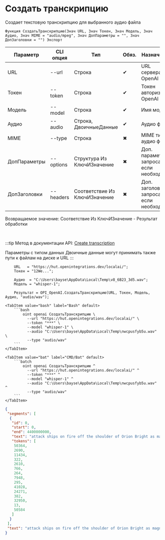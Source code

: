 ﻿---
sidebar_position: 2
description: Создать транскрипцию и другие функции для работы с OpenAI в Открытом пакете интеграций - бесплатной open-source библиотеке интеграций для 1С:Предприятие 8, OneScript и CLI
keywords: [1C, 1С, 1С:Предприятие, 1С:Предприятие 8.3, API, Интеграция, Сервисы, Обмен, OneScript, CLI, OpenAI]
---


# Создать транскрипцию
 Создает текстовую транскрипцию для выбранного аудио файла



`Функция СоздатьТранскрипцию(Знач URL, Знач Токен, Знач Модель, Знач Аудио, Знач MIME = "audio/mpeg", Знач ДопПараметры = "", Знач ДопЗаголовки = "") Экспорт`

  | Параметр | CLI опция | Тип | Обяз. | Назначение |
  |-|-|-|-|-|
  | URL | --url | Строка | &#x2714; | URL сервера OpenAI |
  | Токен | --token | Строка | &#x2714; | Токен авторизации OpenAI |
  | Модель | --model | Строка | &#x2714; | Имя модели |
  | Аудио | --audio | Строка, ДвоичныеДанные | &#x2714; | Аудио файл |
  | MIME | --type | Строка | &#x2716; | MIME тип аудио файла |
  | ДопПараметры | --options | Структура Из КлючИЗначение | &#x2716; | Доп. параметры запроса, если необходимо |
  | ДопЗаголовки | --headers | Соответствие Из КлючИЗначение | &#x2716; | Доп. заголовки запроса, если необходимо |

  
  Возвращаемое значение:   Соответствие Из КлючИЗначение - Результат обработки

<br/>

:::tip
Метод в документации API: [Create transcription](https://platform.openai.com/docs/api-reference/audio/createTranscription)

Параметры с типом данных Двоичные данные могут принимать также пути к файлам на диске и URL
:::
<br/>



```bsl title="Пример использования для 1С:Предприятие/OneScript"
    URL   = "https://hut.openintegrations.dev/localai/";
    Токен = "12We...";

    Аудио  = "C:\Users\bayse\AppData\Local\Temp\v8_6B23_3d5.wav";
    Модель = "whisper-1";

    Результат = OPI_OpenAI.СоздатьТранскрипцию(URL, Токен, Модель, Аудио, "audio/wav");
```
    

 <Tabs>
  
    <TabItem value="bash" label="Bash" default>
        ```bash
            oint openai СоздатьТранскрипцию \
              --url "https://hut.openintegrations.dev/localai/" \
              --token "***" \
              --model "whisper-1" \
              --audio "C:\Users\bayse\AppData\Local\Temp\nwcpusfyb5u.wav" \
              --type "audio/wav"
        ```
    </TabItem>
  
    <TabItem value="bat" label="CMD/Bat" default>
        ```batch
            oint openai СоздатьТранскрипцию ^
              --url "https://hut.openintegrations.dev/localai/" ^
              --token "***" ^
              --model "whisper-1" ^
              --audio "C:\Users\bayse\AppData\Local\Temp\nwcpusfyb5u.wav" ^
              --type "audio/wav"
        ```
    </TabItem>
</Tabs>


```json title="Результат"
{
 "segments": [
  {
   "id": 0,
   "start": 0,
   "end": 4400000000,
   "text": "attack ships on fire off the shoulder of Orion Bright as magnesium.",
   "tokens": [
    50364,
    2690,
    11434,
    322,
    2610,
    766,
    264,
    7948,
    295,
    41028,
    24271,
    382,
    32950,
    13,
    50584
   ]
  }
 ],
 "text": "attack ships on fire off the shoulder of Orion Bright as magnesium."
}
```
